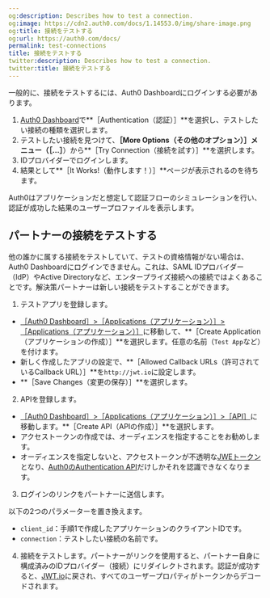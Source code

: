 ```yaml
---
og:description: Describes how to test a connection.
og:image: https://cdn2.auth0.com/docs/1.14553.0/img/share-image.png
og:title: 接続をテストする
og:url: https://auth0.com/docs/
permalink: test-connections
title: 接続をテストする
twitter:description: Describes how to test a connection.
twitter:title: 接続をテストする
---
```


一般的に、接続をテストするには、Auth0 Dashboardにログインする必要があります。

1. [Auth0 Dashboard](%24%7Bmanage_url%7D)で**［Authentication（認証）］**を選択し、テストしたい接続の種類を選択します。
2. テストしたい接続を見つけて、**［More Options（その他のオプション）］**メニュー（**［...］**）から**［Try Connection（接続を試す）］**を選択します。
3. IDプロバイダーでログインします。
4. 結果として**［It Works!（動作します！）］**ページが表示されるのを待ちます。

Auth0はアプリケーションだと想定して認証フローのシミュレーションを行い、認証が成功した結果のユーザープロファイルを表示します。

## パートナーの接続をテストする

他の誰かに属する接続をテストしていて、テストの資格情報がない場合は、Auth0 Dashboardにログインできません。これは、SAML IDプロバイダー（IdP）やActive Directoryなど、エンタープライズ接続への接続ではよくあることです。解決策パートナーは新しい接続をテストすることができます。

1. テストアプリを登録します。

* [［Auth0 Dashboard］>［Applications（アプリケーション）］>［Applications（アプリケーション）］](%24%7Bmanage_url%7D/#/applications)に移動して、**［Create Application（アプリケーションの作成）］**を選択します。任意の名前（`Test App`など）を付けます。
* 新しく作成したアプリの設定で、**［Allowed Callback URLs（許可されているCallback URL）］**を`http://jwt.io`に設定します。
* **［Save Changes（変更の保存）］**を選択します。
2. APIを登録します。

* [［Auth0 Dashboard］>［Applications（アプリケーション）］>［API］](http://%24%7Bmanage_url%7D/#/api)に移動します。**［Create API（APIの作成）］**を選択します。
* アクセストークンの作成では、オーディエンスを指定することをお勧めします。
* オーディエンスを指定しないと、アクセストークンが不透明な[JWEトークン](https://datatracker.ietf.org/doc/html/rfc7516#section-3.3)となり、[Auth0のAuthentication API](https://auth0.com/docs/api/authentication)だけしかそれを認識できなくなります。
3. ログインのリンクをパートナーに送信します。


以下の2つのパラメーターを置き換えます。

* `client_id`：手順1で作成したアプリケーションのクライアントIDです。
* `connection`：テストしたい接続の名前です。
4. 接続をテストします。パートナーがリンクを使用すると、パートナー自身に構成済みのIDプロバイダー（接続）にリダイレクトされます。認証が成功すると、[JWT.io](http://jwt.io)に戻され、すべてのユーザープロパティがトークンからデコードされます。